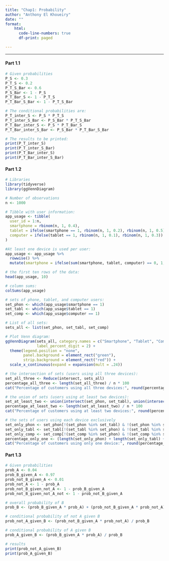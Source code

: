 ```yaml
---
title: "Chap1: Probability"
author: "Anthony El Khoueiry"
date: ""
format: 
    html:
      code-line-numbers: true
      df-print: paged

---
```

----

#### **Part 1.1**
```r

# Given probabilities
P_S <- 0.3
P_T_S <- 0.2
P_T_S_Bar <- 0.6
P_S_Bar <- 1 - P_S
P_T_Bar_S <- 1 - P_T_S
P_T_Bar_S_Bar <- 1 - P_T_S_Bar

# The conditional probabilities are:
P_T_inter_S <- P_S * P_T_S
P_T_inter_S_Bar <- P_S_Bar * P_T_S_Bar
P_T_Bar_inter_S <- P_S * P_T_Bar_S
P_T_Bar_inter_S_Bar <- P_S_Bar * P_T_Bar_S_Bar

# The results to be printed:
print(P_T_inter_S)
print(P_T_inter_S_Bar)
print(P_T_Bar_inter_S)
print(P_T_Bar_inter_S_Bar)
```
#### **Part 1.2**
```r
# Libraries
library(tidyverse)
library(ggVennDiagram)

# Number of observations
n <- 1000

# Tibble with user information:
app_usage <- tibble(
  user_id = 1:n,
  smartphone = rbinom(n, 1, 0.4),
  tablet = ifelse(smartphone == 1, rbinom(n, 1, 0.2), rbinom(n, 1, 0.5)),
  computer = ifelse(tablet == 1, rbinom(n, 1, 0.1), rbinom(n, 1, 0.3))
)

#At least one device is used per user:
app_usage <- app_usage %>%
  rowwise() %>% 
  mutate(smartphone = ifelse(sum(smartphone, tablet, computer) == 0, 1, smartphone))

# the first ten rows of the data:
head(app_usage, 10)

# column sums:
colSums(app_usage)

# sets of phone, tablet, and computer users:
set_phon <- which(app_usage$smartphone == 1)
set_tabl <- which(app_usage$tablet == 1)
set_comp <- which(app_usage$computer == 1)

# List of all sets:
sets_all <- list(set_phon, set_tabl, set_comp)

# Plot Venn diagram:
ggVennDiagram(sets_all, category.names = c("Smartphone", "Tablet", "Computer"),
              label_percent_digit = 2) +
  theme(legend.position = "none", 
        panel.background = element_rect("green"),
        strip.background = element_rect("red")) +
  scale_x_continuous(expand = expansion(mult = .24))

# the intersection of sets (users using all three devices):
set_all_three <- Reduce(intersect, sets_all)
percentage_all_three <- length(set_all_three) / n * 100
cat("Percentage of customers using all three devices:", round(percentage_all_three, 2), "%\n")

# the union of sets (users using at least two devices):
set_at_least_two <- union(intersect(set_phon, set_tabl), union(intersect(set_phon, set_comp), intersect(set_comp, set_tabl)))
percentage_at_least_two <- length(set_at_least_two) / n * 100
cat("Percentage of customers using at least two devices:", round(percentage_at_least_two, 2), "%\n")

# the sets of users using each device exclusively
set_only_phon <- set_phon[!(set_phon %in% set_tabl) & !(set_phon %in% set_comp)]
set_only_tabl <- set_tabl[!(set_tabl %in% set_phon) & !(set_tabl %in% set_comp)]
set_only_comp <- set_comp[!(set_comp %in% set_phon) & !(set_comp %in% set_tabl)]
percentage_only_one <- (length(set_only_phon) + length(set_only_tabl) + length(set_only_comp)) / n * 100
cat("Percentage of customers using only one device:", round(percentage_only_one, 2), "%\n")
```
#### **Part 1.3**
```r
# Given probabilities
prob_A <- 0.04
prob_B_given_A <- 0.97
prob_not_B_given_A <- 0.01
prob_not_A <- 1 - prob_A
prob_not_B_given_not_A <- 1 - prob_B_given_A
prob_not_B_given_not_A_not <- 1 - prob_not_B_given_A

# overall probability of B
prob_B <- (prob_B_given_A * prob_A) + (prob_not_B_given_A * prob_not_A)

# conditional probability of not A given B
prob_not_A_given_B <- (prob_not_B_given_A * prob_not_A) / prob_B

# conditional probability of A given B
prob_A_given_B <- (prob_B_given_A * prob_A) / prob_B

# results
print(prob_not_A_given_B)
print(prob_A_given_B)

```